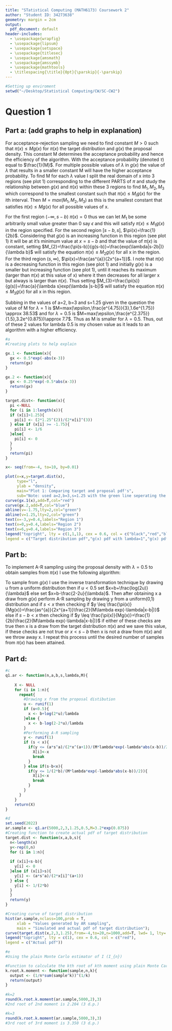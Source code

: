 ```yaml
---
title: "STatistical Computing (MATH6173) Coursework 2"
author: "Student ID: 34273638"
geometry: margin = 2cm
output:
  pdf_document: default
header-includes:
  - \usepackage{wrapfig}
  - \usepackage{lipsum}
  - \usepackage{setspace}
  - \usepackage{titlesec}
  - \usepackage{amsmath}
  - \usepackage{amssymb}
  - \usepackage{mathtools}
  - \titlespacing{\title}{0pt}{\parskip}{-\parskip}
---
```


```r
#Setting up enviroment
setwd("~/Desktop/Statistical Computing/CW/SC-CW2")
```

# Question 1

## Part a: (add graphs to help in explanation)

\begin{equation}
\pi(x) =
\begin{cases}
 \frac{as^{a}}{2x^{a+1}}\, ,& s<x, \\
 \frac{1}{2b}\, ,& s-b \leq x \leq s, \\
 0  ,& \text{otherwise,}
 \end{cases}  
 \end{equation}

\begin{equation}
g(x) = \frac{\lambda}{2}exp(-\lambda|x-b|)
\end{equation}

For acceptance-rejection sampling we need to find constant $M>0$ such that $\pi(x) \leq Mg(x)$ for $\pi(x)$ the target distribution and $g(x)$ the proposal density. This constant M determines the acceptance probability and hence the efficiency of the algorithm. With the acceptance probability (denoted $\tau$) equal to $\frac{1}{M}$. For multiple possible values of $\lambda$ in $g(x)$ the value of $\lambda$ that results in a smaller constant M will have the higher acceptance probability. To find M for each $\lambda$ value I split the real domain of x into 3 regions (see plot 1) corresponding to the different PARTS of $\pi$ and study the relationship between $g(x)$ and $\pi(x)$ within these 3 regions to find $M_{1},M_{2},M_{3}$ which correspond to the smallest constant such that $\pi(x) \leq M_{i}g(x)$ for the ith interval. Then $M=max(M_{1},M_{2},M_{3})$ as this is the smallest constant that satisfies $\pi(x) \leq Mg(x)$ for all possible values of x.

For the first region ($-\infty, s-b$) $\pi(x)=0$ thus we can let $M_{1}$ be some arbitrarily small value greater than 0 say $\epsilon$ and this will satisfy $\pi(x) \leq M_{1}g(x)$ in the region specified.
For the second region [$s-b,s$], $\pi(x)=\frac{1}{2b}$. Considering that $g(x)$ is an increasing function in this region (see plot 1) it will be at it's minimum value at $x=s-b$ and that the value of $\pi(x)$ is constant, setting $M_{2}=\frac{\pi(s-b)}{g(s-b)}=\frac{exp(\lambda|s-2b|)}{\lambda b}$ will satisfy the equation $\pi(x) \leq M_{2}g(x)$ for all x in the region.
For the third region ($s,\infty$), $\pi(x)=\frac{as^{a}}{2x^{a+1}}$. I note that $\pi(x)$ is a decreasing function in this region (see plot 1) and initially $g(x)$ is a smaller but increasing function (see plot 1), until it reaches its maximum (larger than $\pi(x)$ at this value of x) where it then decreases for all larger x but always is larger than $\pi(x)$. Thus setting $M_{3}=\frac{\pi(s)}{g(s)}=\frac{a}{\lambda s}exp(\lambda |s-b|)$ will satisfy the equation $\pi(x) \leq M_{3}g(x)$ for all x in this region.

Subbing in the values of a=2, b=3 and s=1.25 given in the question the value of M for $\lambda=1$ is $M=max(\epsilon,\frac{e^{4.75}}{3},1.6e^{1.75}) \approx 38.53$ and for $\lambda=0.5$ is $M=max(\epsilon,\frac{e^{2.375}}{1.5},3.2e^{0.875})\approx 7.7$. Thus as M is smaller for $\lambda=0.5$. Thus, out of these 2 values for lambda 0.5 is my chosen value as it leads to an algorithm with a higher efficiency.

```r
#a
#Creating plots to help explain

gx.1 <- function(x){
  gx <- 0.5*exp(-abs(x-3))
  return(gx)
}

gx.2 <- function(x){
  gx <- 0.25*exp(-0.5*abs(x-3))
  return(gx)
}

target.dist<- function(x){
  pi <-NULL
  for (i in 1:length(x)){
  if (x[i]>1.25){
    pi[i] <- (2*1.25^(2))/(2*x[i]^(3))
  } else if (x[i] >= -1.75){
    pi[i] <- 1/6
  }else{
    pi[i] <- 0
  }
  }
  return(pi)
}

x<- seq(from=-4, to=10, by=0.01)

plot(x=x,y=target.dist(x),
     type="l",
     ylab = "density",
     main="Plot 1: Comparing target and proposal pdf's",
     sub="Note: used a=2,b=3,s=1.25 with the green line seperating the regions of the graph")
curve(gx.1(x),add=T,col="red")
curve(gx.2,add=T,col="blue")
abline(v=-1.75,lty=2,col="green")
abline(v=1.25,lty=2,col="green")
text(x=-3,y=0.4,labels="Region 1")
text(x=0,y=0.4,labels="Region 2")
text(x=6,y=0.4,labels="Region 3")
legend("topright", lty = c(1,1,1), cex = 0.6, col = c("black","red","blue"),
legend = c("Target distribution pdf","g(x) pdf with lambda=1","g(x) pdf with lambda=0.5"))
```


## Part b:
To implement A-R sampling using the proposal density with $\lambda=0.5$ to obtain samples from $\pi(x)$ I use the following algorithm:

To sample from $g(x)$ I use the inverse transformation technique by drawing u from a uniform distribution then if $u<0.5$ set $x=b+\frac{log(2u)}{\lambda}$ else set $x=b-\frac{2-2u}{\lambda}$. Then after obtaining x a draw from $g(x)$ perform A-R sampling by drawing y from a uniform(0,1) distribution and if $s < x$ then checking if $y \leq \frac{\pi(x)}{Mg(x)}=\frac{as^{a}}{2x^{a+1}}\frac{2}{M\lambda exp(-\lambda|x-b|)}$ else if $s-b <x$ then checking if $y \leq \frac{\pi(x)}{Mg(x)}=\frac{1}{2b}\frac{2}{M\lambda exp(-\lambda|x-b|)}$ if either of these checks are true then x is a draw from the target distribution $\pi(x)$ and we save this value, if these checks are not true or $x<s-b$ then x is not a draw from $\pi(x)$ and we throw away x. I repeat this process until the desired number of samples from $\pi(x)$ has been attained.


## Part d:
```r
#c
q1.ar <- function(n,a,b,s,lambda,M){
  
    X <- NULL
    for (i in 1:n){
      repeat{
        #Drawing x from the proposal distibution 
        u <- runif(1)
        if (u<0.5){
          x <- b+log(2*u)/lambda
        }else {
          x <- b-log(2-2*u)/lambda
        }
        #Performing A-R sampling
        y <- runif(1)
        if (s < x){
          if(y <= (a*s^a)/(2*x^(a+1))/(M*lambda*exp(-lambda*abs(x-b))/2)){
            X[i]<-x
            break
          }
        } else if(s-b<x){
          if(y <= 1/(2*b)/(M*lambda*exp(-lambda*abs(x-b))/2)){
            X[i]<-x
            break
          }
        }
      }
    }
    return(X)
}

#d
set.seed(2022)
ar.sample <- q1.ar(5000,2,3,1.25,0.5,M=3.2*exp(0.875))
#Creating function to create actual pdf of target distribution
target.dist <- function(x,a,b,s){
  n<-length(x)
  y<-rep(0,n)
  for (i in 1:n){
  
  if (x[i]<s-b){
    y[i] <- 0
  }else if (x[i]>s){
    y[i] <- (a*s^a)/(2*x[i]^(a+1))
  } else {
    y[i] <- 1/(2*b)
  }
  }
  return(y)
}
```

```r
#Creating curve of target distribution
hist(ar.sample,nclass=100,prob = T,
     xlab = "Values generated by AR sampling",
     main = "Simulated and actual pdf of target distribution");
curve(target.dist(x,2,3,1.25),from=-4,to=20,n=1000,add=T, lwd= 1, lty= 1,col="red");
legend("topright", lty = c(1), cex = 0.6, col = c("red"),
legend = c("Actual pdf"))
```

```r
#e
#Using the plain Monte Carlo estimator of I (I_{n})

#Function to calculate the kth root of kth moment using plain Monte Carlo estimator
k.root.k.moment <- function(sample,n,k){
  output <- (1/n*sum(sample^k))^(1/k)
  return(output)
}
  
#k=2
round(k.root.k.moment(ar.sample,5000,2),3)
#2nd root of 2nd moment is 2.204 (3 d.p.)

#k=3
round(k.root.k.moment(ar.sample,5000,3),3)
#3rd root of 3rd moment is 3.350 (3 d.p.)
```


